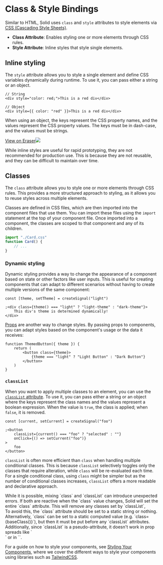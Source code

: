 
# Class & Style Bindings

Similar to HTML, Solid uses `class` and `style` attributes to style elements via [CSS (Cascading Style Sheets)](https://developer.mozilla.org/en-US/docs/Glossary/CSS).

- **Class Attribute**: Enables styling one or more elements through CSS rules.
- **Style Attribute**: Inline styles that style single elements.

## Inline styling

The `style` attribute allows you to style a single element and define CSS variables dynamically during runtime.
To use it, you can pass either a string or an object.

```tsx
// String
<div style="color: red;">This is a red div</div>

// Object
<div style={{ color: "red" }}>This is a red div</div>
```

When using an object, the keys represent the CSS property names, and the values represent the CSS property values.
The keys must be in dash-case, and the values must be strings.

[View on Eraser![](https://app.eraser.io/workspace/maDvFw5OryuPJOwSLyK9/preview?elements=PgkKTGxuuOtDiQ_1KDA5dw&type=embed)](https://app.eraser.io/workspace/maDvFw5OryuPJOwSLyK9?elements=PgkKTGxuuOtDiQ_1KDA5dw)

While inline styles are useful for rapid prototyping, they are not recommended for production use.
This is because they are not reusable, and they can be difficult to maintain over time.

## Classes

The `class` attribute allows you to style one or more elements through CSS rules.
This provides a more structured approach to styling, as it allows you to reuse styles across multiple elements.

Classes are defined in CSS files, which are then imported into the component files that use them.
You can import these files using the `import` statement at the top of your component file.
Once imported into a component, the classes are scoped to that component and any of its children.

```jsx
import "./Card.css"
function Card() {
	// ...
}
```

### Dynamic styling

Dynamic styling provides a way to change the appearance of a component based on state or other factors like user inputs.
This is useful for creating components that can adapt to different scenarios without having to create multiple versions of the same component:

```tsx
const [theme, setTheme] = createSignal("light")

;<div class={theme() === "light" ? "light-theme" : "dark-theme"}>
	This div's theme is determined dynamically!
</div>
```

[Props](/concepts/components/props) are another way to change styles.
By passing props to components, you can adapt styles based on the component's usage or the data it receives:

```tsx
function ThemedButton({ theme }) {
	return (
		<button class={theme}>
			{theme === "light" ? "Light Button" : "Dark Button"}
		</button>
	)
}
```

### `classList`

When you want to apply multiple classes to an element, you can use the [`classList` attribute](https://developer.mozilla.org/en-US/docs/Web/API/Element/classList).
To use it, you can pass either a string or an object where the keys represent the class names and the values represent a boolean expression.
When the value is `true`, the class is applied; when `false`, it is removed.

```tsx
const [current, setCurrent] = createSignal("foo")

;<button
	classList={current() === "foo" ? "selected" : ""}
	onClick={() => setCurrent("foo")}
>
	foo
</button>
```

`classList` is often more efficient than `class` when handling multiple conditional classes.
This is because `classList` selectively toggles only the classes that require alteration, while `class` will be re-evaluated each time.
For a single conditional class, using `class` might be simpler but as the number of conditional classes increases, `classList` offers a more readable and declarative approach.

<Aside>
	While it is possible, mixing `class` and `classList` can introduce unexpected errors.
	If both are reactive when the `class` value changes, Solid will set the entire `class` attribute.
	This will remove any classes set by `classList`,
	<br />
	To avoid this, the `class` attribute should be set to a static string or nothing.
	Alternatively, `class` can be set to a static computed value (e.g. `class={baseClass()}`), but then it must be put before any `classList` attributes.
	<br />
	Additionally, since `classList` is a pseudo-attribute, it doesn't work in prop spreads like `<div {...props} />` or in `<Dynamic>`.
</Aside>

For a guide on how to style your components, see [Styling Your Components](guides/styling-your-components), where we cover the different ways to style your components using libraries such as [TailwindCSS](https://tailwindcss.com/).